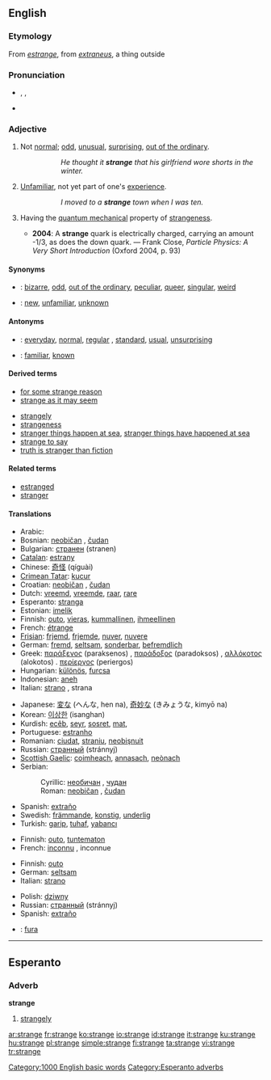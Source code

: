 ==English==
{{rank|reached|appeared|spoke|462|strange|force|character|taking}}

===Etymology===
From {{OF.}} ''[[estrange]]'', from {{L.}} ''[[extraneus]]'', a thing outside

===Pronunciation===
*{{AHD|strānj}}, {{IPA|/streɪndʒ/}}, {{SAMPA|/streIndZ/}}
*{{audio|en-us-strange.ogg|Audio (US)}}

===Adjective===
{{en-adj|strang|er}}

# Not [[normal]]; [[odd]], [[unusual]], [[surprising]], [[out of the ordinary]].
#::''He thought it '''strange''' that his girlfriend wore shorts in the winter.''
# [[unfamiliar|Unfamiliar]], not yet part of one's [[experience]].
#::''I moved to a '''strange''' town when I was ten.''
# {{physics}} Having the [[quantum mechanical]] property of [[strangeness]].
#*'''2004''': A '''strange''' quark is electrically charged, carrying an amount -1/3, as does the down quark. — Frank Close, ''Particle Physics: A Very Short Introduction'' (Oxford 2004, p. 93)

====Synonyms====
*{{italbrac|not normal}}: [[bizarre]], [[odd]], [[out of the ordinary]], [[peculiar]], [[queer]], [[singular]], [[weird]]
*{{italbrac|not part of one's experience}}: [[new]], [[unfamiliar]], [[unknown]]

====Antonyms====
*{{italbrac|not normal}}: [[everyday]], [[normal]], [[regular]] {{italbrac|especially US}}, [[standard]], [[usual]], [[unsurprising]]
*{{italbrac|not part of one's experience}}: [[familiar]], [[known]]

====Derived terms====
*[[for some strange reason]]
*[[strange as it may seem]]
<!--not a set phrase: *[[strange quark]]-->
*[[strangely]]
*[[strangeness]]
*[[stranger things happen at sea]], [[stranger things have happened at sea]]
*[[strange to say]]
*[[truth is stranger than fiction]]

====Related terms====
*[[estranged]]
*[[stranger]]

====Translations====
{{trans-top|not normal}}
*Arabic: {{ARchar|[[غريب]]}} {{unicode|(ğarí:b)}}
*Bosnian: [[neobičan]] {{m}}, [[čudan]] {{m}}
*Bulgarian: [[странен]] (stranen) {{m}}
*[[Catalan]]: [[estrany]] {{m}}
*Chinese: [[奇怪]] (qíguài)
*[[Crimean Tatar]]: [[kucur]]
*Croatian: [[neobičan]] {{m}}, [[čudan]] {{m}}
*Dutch: [[vreemd]], [[vreemde]], [[raar]], [[rare]]
*Esperanto: [[stranga]]
*Estonian: [[imelik]]
*Finnish: [[outo]], [[vieras]], [[kummallinen]], [[ihmeellinen]]
*French: [[étrange]] {{mf}}
*[[Frisian]]: [[frjemd]], [[frjemde]], [[nuver]], [[nuvere]]
*German: [[fremd]], [[seltsam]], [[sonderbar]], [[befremdlich]]
*Greek: [[παράξενος]] (paraksenos) {{m}}, [[παράδοξος]] (paradoksos) {{m}}, [[αλλόκοτος]] (alokotos) {{m}}. [[περίεργος]] (periergos) {{m}}
*Hungarian: [[különös]], [[furcsa]]
*Indonesian: [[aneh]]
*Italian: [[strano]] {{m}}, strana {{f}}
{{trans-mid}}
*Japanese: [[変な]] (へんな, hen na), [[奇妙な]] (きみょうな, kimyō na)
*Korean: [[이상한]] (isanghan)
*Kurdish: [[ecêb]], [[seyr]], [[sosret]], [[mat]], {{KUchar|[[عه‌نتیکه‌]]}}
*Portuguese: [[estranho]] {{m}}
*Romanian: [[ciudat]], [[straniu]], [[neobişnuit]]
*Russian: [[странный]] (stránnyj) {{m}}
*[[Scottish Gaelic]]: [[coimheach]], [[annasach]], [[neònach]]
*Serbian:
*:Cyrillic: [[необичан]] {{m}}, [[чудан]] {{m}}
*:Roman: [[neobičan]] {{m}}, [[čudan]] {{m}}
*Spanish: [[extraño]] {{m}}
*Swedish: [[främmande]], [[konstig]], [[underlig]]
*Turkish: [[garip]], [[tuhaf]], [[yabancı]]
{{trans-bottom}}

{{trans-top|not yet part of one’s experience}}
*Finnish: [[outo]], [[tuntematon]]
*French: [[inconnu]] {{m}}, inconnue {{f}}
{{trans-mid}}
{{trans-bottom}}

{{trans-top|in quantum mechanics}}
*Finnish: [[outo]]
*German: [[seltsam]]
*Italian: [[strano]]
{{trans-mid}}
*Polish: [[dziwny]]
*Russian: [[странный]] (stránnyj)
*Spanish: [[extraño]]
{{trans-bottom}}

{{checktrans-top}}
*{{ttbc|Hungarian}}: [[fura]]
{{trans-bottom}}

[[Category:1000 English basic words]]

----

==Esperanto==

===Adverb===
'''strange'''

# [[strangely]]

[[Category:Esperanto adverbs]]

[[ar:strange]]
[[fr:strange]]
[[ko:strange]]
[[io:strange]]
[[id:strange]]
[[it:strange]]
[[ku:strange]]
[[hu:strange]]
[[pl:strange]]
[[simple:strange]]
[[fi:strange]]
[[ta:strange]]
[[vi:strange]]
[[tr:strange]]